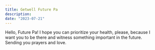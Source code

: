 ```yaml
---
title: Getwell Future Pa
description:
date: "2023-07-21"
---
```


Hello, Future Pa! I hope you can prioritize your health, please, because I want you to be there and witness something important in the future. Sending you prayers and love.
